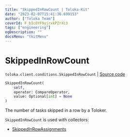 ```yaml
---
title: "SkippedInRowCount | Toloka-Kit"
date: "2023-02-07T15:41:36.699153"
author: ["Toloka Team"]
coverId: F_bIcOYF9yjrxkPZrXc3
tags: ["engineering"]
ogDescription: ""
docsMenu: "tkitMenu"
---
```


# SkippedInRowCount
`toloka.client.conditions.SkippedInRowCount` | [Source code](https://github.com/Toloka/toloka-kit/blob/v1.1.3/src/client/conditions.py#L309)

```python
SkippedInRowCount(
    self,
    operator: CompareOperator,
    value: Optional[int] = None
)
```

The number of tasks skipped in a row by a Toloker.

`SkippedInRowCount` is used with collectors:
- [SkippedInRowAssignments](/docs-new/toloka-kit/reference/toloka.client.collectors.SkippedInRowAssignments)
